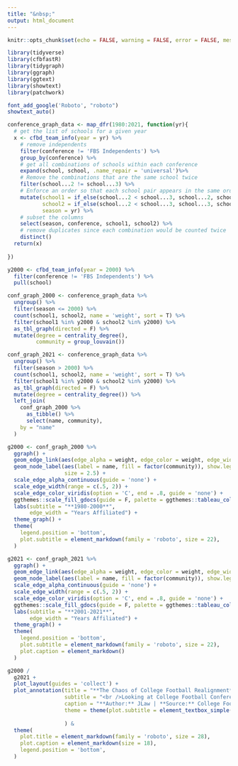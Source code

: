 ```yaml
---
title: "&nbsp;"
output: html_document
---
```


```r
knitr::opts_chunk$set(echo = FALSE, warning = FALSE, error = FALSE, message = FALSE)
```


```r
library(tidyverse)
library(cfbfastR)
library(tidygraph)
library(ggraph)
library(ggtext)
library(showtext)
library(patchwork)

font_add_google('Roboto', "roboto")
showtext_auto()
```

```r
conference_graph_data <- map_dfr(1980:2021, function(yr){
  # get the list of schools for a given year
  x <- cfbd_team_info(year = yr) %>%
    # remove independents
    filter(conference != 'FBS Independents') %>%
    group_by(conference) %>% 
    # get all combinations of schools within each conference
    expand(school, school, .name_repair = 'universal')%>% 
    # Remove the combinations that are the same school twice
    filter(school...2 != school...3) %>%
    # Enforce an order so that each school pair appears in the same order
    mutate(school1 = if_else(school...2 < school...3, school...2, school...3),
           school2 = if_else(school...2 < school...3, school...3, school...2),
           season = yr) %>%
    # subset the columns
    select(season, conference, school1, school2) %>%
    # remove duplicates since each combination would be counted twice
    distinct()
  return(x)
  
})
```

```r
y2000 <- cfbd_team_info(year = 2000) %>%
  filter(conference != 'FBS Independents') %>%
  pull(school)

```

```r
conf_graph_2000 <- conference_graph_data %>% 
  ungroup() %>% 
  filter(season <= 2000) %>% 
  count(school1, school2, name = 'weight', sort = T) %>% 
  filter(school1 %in% y2000 & school2 %in% y2000) %>% 
  as_tbl_graph(directed = F) %>%
  mutate(degree = centrality_degree(),
         community = group_louvain())

conf_graph_2021 <- conference_graph_data %>% 
  ungroup() %>% 
  filter(season > 2000) %>%
  count(school1, school2, name = 'weight', sort = T) %>% 
  filter(school1 %in% y2000 & school2 %in% y2000) %>% 
  as_tbl_graph(directed = F) %>%
  mutate(degree = centrality_degree()) %>%
  left_join(
    conf_graph_2000 %>% 
      as_tibble() %>%
      select(name, community),
    by = "name"
  )


```

```r
g2000 <- conf_graph_2000 %>% 
  ggraph() + 
  geom_edge_link(aes(edge_alpha = weight, edge_color = weight, edge_width = weight)) + 
  geom_node_label(aes(label = name, fill = factor(community)), show.legend = F, 
                  size = 2.5) + 
  scale_edge_alpha_continuous(guide = 'none') + 
  scale_edge_width(range = c(.5, 2)) + 
  scale_edge_color_viridis(option = 'C', end = .8, guide = 'none') + 
  ggthemes::scale_fill_gdocs(guide = F, palette = ggthemes::tableau_color_pal()) + 
  labs(subtitle = "**1980-2000**",
       edge_width = "Years Affiliated") + 
  theme_graph() + 
  theme(
    legend.position = 'bottom',
    plot.subtitle = element_markdown(family = 'roboto', size = 22),
  )

g2021 <- conf_graph_2021 %>% 
  ggraph() + 
  geom_edge_link(aes(edge_alpha = weight, edge_color = weight, edge_width = weight)) + 
  geom_node_label(aes(label = name, fill = factor(community)), show.legend = F, size = 2.5) + 
  scale_edge_alpha_continuous(guide = 'none') + 
  scale_edge_width(range = c(.5, 2)) + 
  scale_edge_color_viridis(option = 'C', end = .8, guide = 'none') + 
  ggthemes::scale_fill_gdocs(guide = F, palette = ggthemes::tableau_color_pal()) + 
  labs(subtitle = "**2001-2021**",
       edge_width = "Years Affiliated") + 
  theme_graph() + 
  theme(
    legend.position = 'bottom',
    plot.subtitle = element_markdown(family = 'roboto', size = 22),
    plot.caption = element_markdown()
  )
```

```r

g2000 / 
  g2021 + 
  plot_layout(guides = 'collect') + 
  plot_annotation(title = "**The Chaos of College Football Realignment**",
                  subtitle = "<br />Looking at College Football Conference Affiliations between *1980-2000* and *2000-2021* the era of Conference Realignment has brought together the various schools breaking down the historical isolation that had existed for Conferences like the Big Ten, PAC-10, and ACC.  While the dissolution of the Southwest Conference in 1996 created a series of new connections those were much more contained than the constant motion of modern realignment",
                  caption = "**Author:** JLaw | **Source:** College Football Database API",
                  theme = theme(plot.subtitle = element_textbox_simple(family = 'roboto', size = 18,
                                                                       lineheight = .6))
                  ) & 
  theme(
    plot.title = element_markdown(family = 'roboto', size = 28),
    plot.caption = element_markdown(size = 18),
    legend.position = 'bottom',
  )

```

